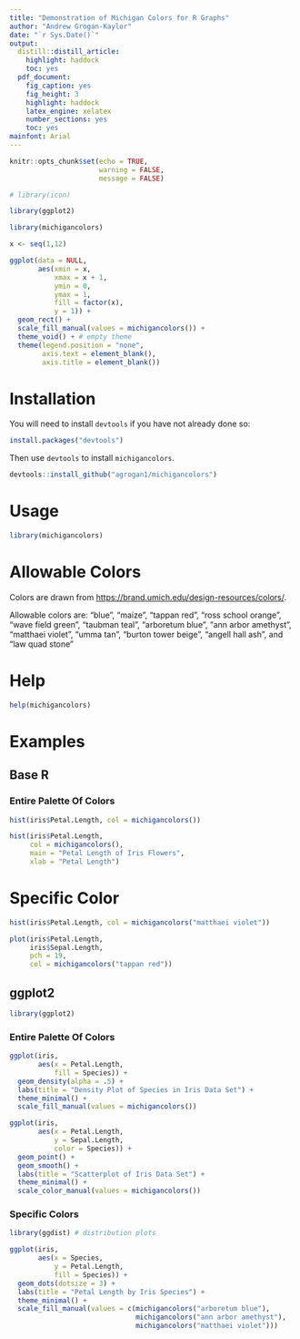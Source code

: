 ```yaml
---
title: "Demonstration of Michigan Colors for R Graphs"
author: "Andrew Grogan-Kaylor"
date: "`r Sys.Date()`"
output:
  distill::distill_article:
    highlight: haddock
    toc: yes
  pdf_document: 
    fig_caption: yes
    fig_height: 3
    highlight: haddock
    latex_engine: xelatex
    number_sections: yes
    toc: yes
mainfont: Arial
---
```


```r

knitr::opts_chunk$set(echo = TRUE,
                      warning = FALSE,
                      message = FALSE)

# library(icon)

```

```r

library(ggplot2)

library(michigancolors)

x <- seq(1,12)

ggplot(data = NULL,
       aes(xmin = x,
           xmax = x + 1,
           ymin = 0,
           ymax = 1,
           fill = factor(x),
           y = 1)) +
  geom_rect() +
  scale_fill_manual(values = michigancolors()) +
  theme_void() + # empty theme
  theme(legend.position = "none",
        axis.text = element_blank(),
        axis.title = element_blank())

```

# Installation

You will need to install `devtools` if you have not already done so:

```r

install.packages("devtools")

```

Then use `devtools` to install `michigancolors`.

```r

devtools::install_github("agrogan1/michigancolors")

```

# Usage

```r

library(michigancolors)

```

# Allowable Colors

Colors are drawn from [https://brand.umich.edu/design-resources/colors/](https://brand.umich.edu/design-resources/colors/).

Allowable colors are: "blue", "maize", "tappan red", "ross school orange", "wave field green", "taubman teal", "arboretum blue", "ann arbor amethyst", "matthaei violet", "umma tan", "burton tower beige", "angell hall ash", and "law quad stone"

# Help

```r

help(michigancolors)

```

# Examples

## Base R

### Entire Palette Of Colors

```r

hist(iris$Petal.Length, col = michigancolors())

```

```r

hist(iris$Petal.Length, 
     col = michigancolors(),
     main = "Petal Length of Iris Flowers",
     xlab = "Petal Length")

```

# Specific Color

```r

hist(iris$Petal.Length, col = michigancolors("matthaei violet"))

```

```r

plot(iris$Petal.Length, 
     iris$Sepal.Length, 
     pch = 19,
     col = michigancolors("tappan red"))

```

## ggplot2

```r

library(ggplot2)

```

### Entire Palette Of Colors

```r

ggplot(iris, 
       aes(x = Petal.Length, 
           fill = Species)) + 
  geom_density(alpha = .5) + 
  labs(title = "Density Plot of Species in Iris Data Set") + 
  theme_minimal() + 
  scale_fill_manual(values = michigancolors())


```

```r

ggplot(iris, 
       aes(x = Petal.Length, 
           y = Sepal.Length, 
           color = Species)) + 
  geom_point() + 
  geom_smooth() + 
  labs(title = "Scatterplot of Iris Data Set") + 
  theme_minimal() + 
  scale_color_manual(values = michigancolors())

```

### Specific Colors

```r

library(ggdist) # distribution plots

ggplot(iris,
       aes(x = Species,
           y = Petal.Length,
           fill = Species)) +
  geom_dots(dotsize = 3) +
  labs(title = "Petal Length by Iris Species") + 
  theme_minimal() + 
  scale_fill_manual(values = c(michigancolors("arboretum blue"),
                               michigancolors("ann arbor amethyst"),
                               michigancolors("matthaei violet")))

```




  
